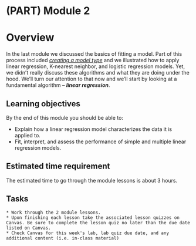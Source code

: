 # (PART) Module 2 {-}

# Overview

In the last module we discussed the basics of fitting a model. Part of this process included [_creating a model type_](https://bradleyboehmke.github.io/uc-bana-4080/lesson-1b-first-model-with-tidymodels.html#building-models) and we illustrated how to apply linear regression, K-nearest neighbor, and logistic regression models. Yet, we didn't really discuss these algorithms and what they are doing under the hood. We'll turn our attention to that now and we'll start by looking at a fundamental algorithm -- ***linear regression***.

## Learning objectives

By the end of this module you should be able to:

- Explain how a linear regression model characterizes the data it is applied to.
- Fit, interpret, and assess the performance of simple and multiple linear regression models.

## Estimated time requirement

The estimated time to go through the module lessons is about 3 hours.

## Tasks

```block
* Work through the 2 module lessons.
* Upon finishing each lesson take the associated lesson quizzes on Canvas. Be sure to complete the lesson quiz no later than the due date listed on Canvas.
* Check Canvas for this week's lab, lab quiz due date, and any additional content (i.e. in-class material)
```
